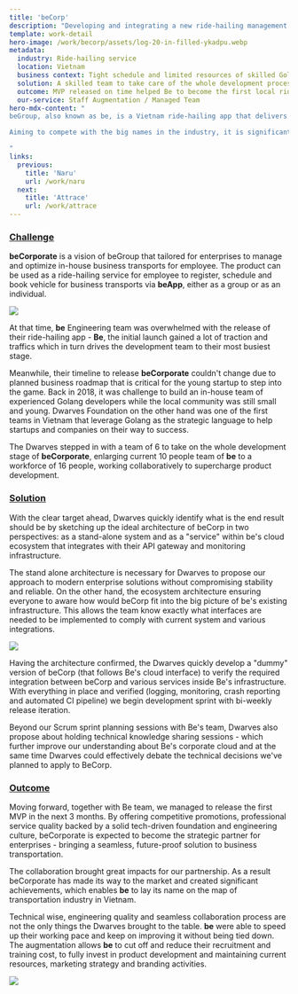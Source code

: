 ```yaml
---
title: 'beCorp'
description: "Developing and integrating a new ride-hailing management platform for enterprises."
template: work-detail
hero-image: /work/becorp/assets/log-20-in-filled-ykadpu.webp
metadata:
  industry: Ride-hailing service
  location: Vietnam
  business context: Tight schedule and limited resources of skilled Golang developers
  solution: A skilled team to take care of the whole development process of beCorp
  outcome: MVP released on time helped Be to become the first local ride-hailing service provider
  our-service: Staff Augmentation / Managed Team
hero-mdx-content: "
beGroup, also known as be, is a Vietnam ride-hailing app that delivers quality transport services. Developed by BE GROUP Company Ltd, be focuses on 4 kinds of transport services: beBike (bike-hailing service), beCar (car-hailing service), beDelivery (delivery service) and beRental (car rental service). be can be easily recognized due to its signature yellow color, imprints on the driver's jacket, the accompanied helmet, and even the app itself.

Aiming to compete with the big names in the industry, it is significant for be to perfect their services, i.e., become the top-of-mind name when it comes to Vietnamese ride-hailing apps. That means to provide all services of ride-hailing, appear in any possible form of vehicle. Getting the early funding for over 40M US dollar, beGroup was eager to roll out all 4 products by the end of 2018, which means there were only 6 months before the debut.

"
links:
  previous:
    title: 'Naru'
    url: /work/naru
  next:
    title: 'Attrace'
    url: /work/attrace
---
```


### [Challenge](https://dwarves.foundation/work/becorp#challenge)

**beCorporate** is a vision of beGroup that tailored for enterprises to manage and optimize in-house business transports for employee. The product can be used as a ride-hailing service for employee to register, schedule and book vehicle for business transports via **beApp**, either as a group or as an individual.

![](/work/becorp/assets/be-logo.webp)

At that time, **be** Engineering team was overwhelmed with the release of their ride-hailing app - **Be**, the initial launch gained a lot of traction and traffics which in turn drives the development team to their most busiest stage.

Meanwhile, their timeline to release **beCorporate** couldn't change due to planned business roadmap that is critical for the young startup to step into the game. Back in 2018, it was challenge to build an in-house team of experienced Golang developers while the local community was still small and young. Dwarves Foundation on the other hand was one of the first teams in Vietnam that leverage Golang as the strategic language to help startups and companies on their way to success.

The Dwarves stepped in with a team of 6 to take on the whole development stage of **beCorporate**, enlarging current 10 people team of **be** to a workforce of 16 people, working collaboratively to supercharge product development.

### [Solution](https://dwarves.foundation/work/becorp#solution)

With the clear target ahead, Dwarves quickly identify what is the end result should be by sketching up the ideal architecture of beCorp in two perspectives: as a stand-alone system and as a "service" within be's cloud ecosystem that integrates with their API gateway and monitoring infrastructure.

The stand alone architecture is necessary for Dwarves to propose our approach to modern enterprise solutions without compromising stability and reliable. On the other hand, the ecosystem architecture ensuring everyone to aware how would beCorp fit into the big picture of be's existing infrastructure. This allows the team know exactly what interfaces are needed to be implemented to comply with current system and various integrations.

![](/work/becorp/assets/be-system-diagram-topright-logo.webp)

Having the architecture confirmed, the Dwarves quickly develop a "dummy" version of beCorp (that follows Be's cloud interface) to verify the required integration between beCorp and various services inside Be's infrastructure. With everything in place and verified (logging, monitoring, crash reporting and automated CI pipeline) we begin development sprint with bi-weekly release iteration.

Beyond our Scrum sprint planning sessions with Be's team, Dwarves also propose about holding technical knowledge sharing sessions - which further improve our understanding about Be's corporate cloud and at the same time Dwarves could effectively debate the technical decisions we've planned to apply to BeCorp.

### [Outcome](https://dwarves.foundation/work/becorp#outcome)

Moving forward, together with Be team, we managed to release the first MVP in the next 3 months. By offering competitive promotions, professional service quality backed by a solid tech-driven foundation and engineering culture, beCorporate is expected to become the strategic partner for enterprises - bringing a seamless, future-proof solution to business transportation.

The collaboration brought great impacts for our partnership. As a result beCorporate has made its way to the market and created significant achievements, which enables **be** to lay its name on the map of transportation industry in Vietnam.

Technical wise, engineering quality and seamless collaboration process are not the only things the Dwarves brought to the table. **be** were able to speed up their working pace and keep on improving it without being tied down. The augmentation allows **be** to cut off and reduce their recruitment and training cost, to fully invest in product development and maintaining current resources, marketing strategy and branding activities.

![](/work/becorp/assets/log-in-success.webp)